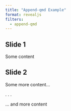 ```yaml
---
title: "Append-qmd Example"
format: revealjs
filters:
  - append-qmd
---
```


## Slide 1

Some content

## Slide 2

Some more content...

. . .

... and more content
